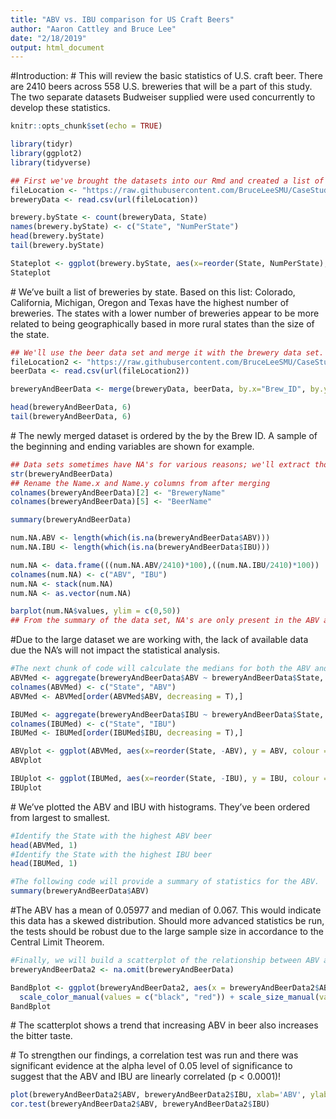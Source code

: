 ```yaml
---
title: "ABV vs. IBU comparison for US Craft Beers"
author: "Aaron Cattley and Bruce Lee"
date: "2/18/2019"
output: html_document
---
```

#Introduction: 
  # This will review the basic statistics of U.S. craft beer.  There are 2410 beers across 558 U.S. breweries that will be a part of this study. The two separate datasets Budweiser supplied were used concurrently to develop these statistics.
  
```r
knitr::opts_chunk$set(echo = TRUE)
```

```r
library(tidyr)
library(ggplot2)
library(tidyverse)
```

```r
## First we've brought the datasets into our Rmd and created a list of how many breweries there are by state.
fileLocation <- "https://raw.githubusercontent.com/BruceLeeSMU/CaseStudy1/master/Breweries.csv"
breweryData <- read.csv(url(fileLocation))

brewery.byState <- count(breweryData, State)
names(brewery.byState) <- c("State", "NumPerState")
head(brewery.byState)
tail(brewery.byState)

Stateplot <- ggplot(brewery.byState, aes(x=reorder(State, NumPerState), y = NumPerState, colour = State)) + geom_jitter(aes(col=State, size = NumPerState)) + geom_smooth(aes(col=State), method = "lm", se=F) + labs(title = "Number of Breweries by State", x = "State", y = "Number of Breweries")+ coord_flip()
Stateplot
```

  # We've built a list of breweries by state.  Based on this list: Colorado, California, Michigan, Oregon and Texas have the highest number of breweries.  The states with a lower number of breweries appear to be more related to being geographically based in more rural states than the size of the state.

```r
## We'll use the beer data set and merge it with the brewery data set.  We will show some examples of how this combined data frame looks.
fileLocation2 <- "https://raw.githubusercontent.com/BruceLeeSMU/CaseStudy1/master/Beers.csv"
beerData <- read.csv(url(fileLocation2))

breweryAndBeerData <- merge(breweryData, beerData, by.x="Brew_ID", by.y="Brewery_id")

head(breweryAndBeerData, 6)
tail(breweryAndBeerData, 6)
```

  # The newly merged dataset is ordered by the by the Brew ID.  A sample of the beginning and ending variables are shown for example. 

```r
## Data sets sometimes have NA's for various reasons; we'll extract those values for representational purposes.  
str(breweryAndBeerData)
## Rename the Name.x and Name.y columns from after merging
colnames(breweryAndBeerData)[2] <- "BreweryName"
colnames(breweryAndBeerData)[5] <- "BeerName"

summary(breweryAndBeerData)

num.NA.ABV <- length(which(is.na(breweryAndBeerData$ABV)))
num.NA.IBU <- length(which(is.na(breweryAndBeerData$IBU)))

num.NA <- data.frame(((num.NA.ABV/2410)*100),((num.NA.IBU/2410)*100))
colnames(num.NA) <- c("ABV", "IBU")
num.NA <- stack(num.NA)
num.NA <- as.vector(num.NA)

barplot(num.NA$values, ylim = c(0,50))
## From the summary of the data set, NA's are only present in the ABV and IBU columns where ABV has 62 NA values and IBU has 1005 NA values.

```
  #Due to the large dataset we are working with, the lack of available data due the NA's will not impact the statistical analysis.

```r
#The next chunk of code will calculate the medians for both the ABV and IBU of all beers in the data set. Histograms will also be coded for visualization.
ABVMed <- aggregate(breweryAndBeerData$ABV ~ breweryAndBeerData$State, data = breweryAndBeerData, median)
colnames(ABVMed) <- c("State", "ABV")
ABVMed <- ABVMed[order(ABVMed$ABV, decreasing = T),]

IBUMed <- aggregate(breweryAndBeerData$IBU ~ breweryAndBeerData$State, data = breweryAndBeerData, median)
colnames(IBUMed) <- c("State", "IBU")
IBUMed <- IBUMed[order(IBUMed$IBU, decreasing = T),]

ABVplot <- ggplot(ABVMed, aes(x=reorder(State, -ABV), y = ABV, colour = State)) + geom_bar(stat = "Identity") + labs(title = "ABV Median by State", x = "State", y = "Median")+ coord_flip()
ABVplot

IBUplot <- ggplot(IBUMed, aes(x=reorder(State, -IBU), y = IBU, colour = State)) + geom_bar(stat = "Identity") + labs(title = "IBU Median by State", x = "State", y = "Median")+ coord_flip()
IBUplot
```
  # We've plotted the ABV and IBU with histograms.  They've been ordered from largest to smallest.
```r
#Identify the State with the highest ABV beer
head(ABVMed, 1)
#Identify the State with the highest IBU beer
head(IBUMed, 1)
```

```r
#The following code will provide a summary of statistics for the ABV.
summary(breweryAndBeerData$ABV)
```
  #The ABV has a mean of 0.05977 and median of 0.067.  This would indicate this data has a skewed distribution.  Should more advanced statistics be run, the tests should be robust due to the large sample size in accordance to the Central Limit Theorem.
```r
#Finally, we will build a scatterplot of the relationship between ABV and IBU
breweryAndBeerData2 <- na.omit(breweryAndBeerData)

BandBplot <- ggplot(breweryAndBeerData2, aes(x = breweryAndBeerData2$ABV, y = breweryAndBeerData2$IBU)) + geom_point(size = 2, shape = 23) + geom_point(aes(x=breweryAndBeerData2$ABV, y=breweryAndBeerData2$IBU, color = breweryAndBeerData2$State == 'KY' | breweryAndBeerData2$State == 'DC', size = breweryAndBeerData2$State == 'KY' | breweryAndBeerData2$State == 'DC')) + 
  scale_color_manual(values = c("black", "red")) + scale_size_manual(values =c(1, 3)) + theme(legend.position = "none") +  geom_smooth(method= "lm") + labs(title = "Relationship between ABV and IBU", x = "ABV", y = "IBU") + theme(plot.title = element_text(hjust = 0.5))
BandBplot
```

  # The scatterplot shows a trend that increasing ABV in beer also increases the bitter taste.  
  
  # To strengthen our findings, a correlation test was run and there was significant evidence at the alpha level of 0.05 level of significance to suggest that the ABV and IBU are linearly correlated (p < 0.0001)!
```r
plot(breweryAndBeerData2$ABV, breweryAndBeerData2$IBU, xlab='ABV', ylab='IBU', main = 'ABV vs IBU')
cor.test(breweryAndBeerData2$ABV, breweryAndBeerData2$IBU)
```